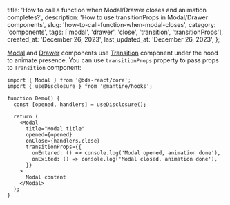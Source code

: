
  title:
    'How to call a function when Modal/Drawer closes and animation completes?',
  description:
    'How to use transitionProps in Modal/Drawer components',
  slug: 'how-to-call-function-when-modal-closes',
  category: 'components',
  tags: ['modal', 'drawer', 'close', 'transition', 'transitionProps'],
  created_at: 'December 26, 2023',
  last_updated_at: 'December 26, 2023',
};


[Modal](https://mantine.dev/core/modal/) and [Drawer](https://mantine.dev/core/drawer/) components
use [Transition](https://mantine.dev/core/transition/) component under the hood to animate
presence. You can use `transitionProps` property to pass props to `Transition` component:

```tsx
import { Modal } from '@bds-react/core';
import { useDisclosure } from '@mantine/hooks';

function Demo() {
  const [opened, handlers] = useDisclosure();

  return (
    <Modal
      title="Modal title"
      opened={opened}
      onClose={handlers.close}
      transitionProps={{
        onEntered: () => console.log('Modal opened, animation done'),
        onExited: () => console.log('Modal closed, animation done'),
      }}
    >
      Modal content
    </Modal>
  );
}
```
